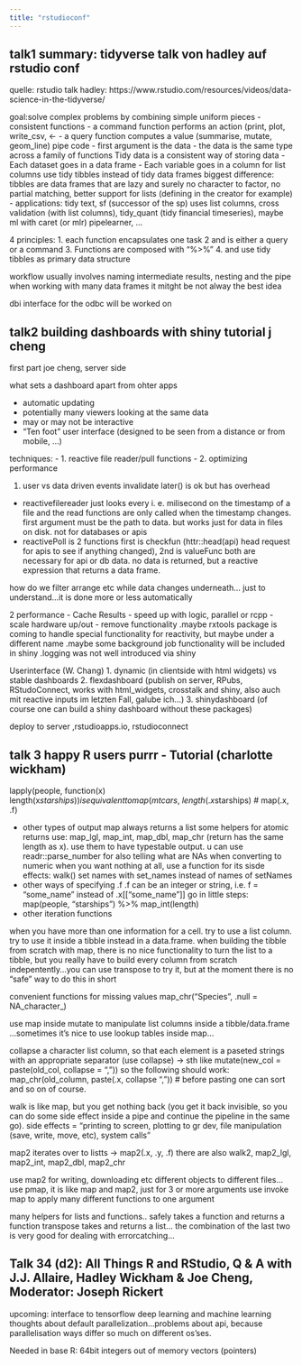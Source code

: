 ```yaml
---
title: "rstudioconf"
---
```


## talk1 summary: tidyverse talk von hadley auf rstudio conf

quelle: rstudio talk hadley:  https://www.rstudio.com/resources/videos/data-science-in-the-tidyverse/

goal:solve complex problems by combining simple uniform pieces
-consistent functions
  - a command function performs an action (print, plot, write_csv, <-
  - a query function computes a value (summarise, mutate, geom_line)
pipe code
 - first argument is the data
 - the data is the same type across a family of functions
Tidy data is a consistent way of storing data
 - Each dataset goes in a data frame
 - Each variable goes in a column
for list columns use tidy tibbles instead of tidy data frames
biggest difference: tibbles are data frames that are lazy and surely
no character to factor, no partial matching, better support for lists (defining in the creator for example)
- applications: tidy text, sf (successor of the sp) uses list columns, cross validation (with list columns), tidy_quant (tidy financial timeseries), maybe ml with caret (or mlr) pipelearner, ...

4 principles:
1. each function encapsulates one task
2 and is either a query or a command
3. Functions are composed with "%>%"
4. and use tidy tibbles as primary data structure

workflow usually involves naming intermediate results, nesting and the pipe
when working with many data frames it mitght be not alway the best idea

dbi interface for the odbc will be worked on

## talk2 building dashboards with shiny tutorial j cheng

first part joe cheng, server side

what sets a dashboard apart from ohter apps

- automatic updating
- potentially many viewers looking at the same data
- may or may not be interactive
- "Ten foot" user interface (designed to be seen from a distance or from mobile, ...)

techniques:
- 1. reactive file reader/pull functions
- 2. optimizing performance

1. user vs data driven events
invalidate later() is ok but has overhead
- reactivefilereader just looks every i. e. milisecond on the timestamp of a file and the read functions are only called when the timestamp changes.
first argument must be the path to data. but works just for data in files on disk. not for databases or apis
- reactivePoll is 2 functions first is checkfun (httr::head(api) head request for apis to see if anything changed), 2nd is valueFunc both are necessary for api or db data. no data is returned, but a reactive expression that returns a data frame.

how do we filter arrange etc while data changes underneath...
just to understand...it is done more or less automatically

2 performance
- Cache Results
- speed up with logic, parallel or rcpp
- scale hardware up/out
- remove functionality
.maybe rxtools package is coming to handle special functionality for reactivity, but maybe under a different name
.maybe some background job functionality will be included in shiny
.logging was not well introduced via shiny

Userinterface (W. Chang)
1. dynamic (in clientside with html widgets) vs stable dashboards
2. flexdashboard (publish on server, RPubs, RStudoConnect, works with html_widgets, crosstalk and shiny, also auch mit reactive inputs im letzten Fall, galube ich...)
3. shinydashboard
(of course one can build a shiny dashboard without these packages)

deploy to server ,rstudioapps.io, rstudioconnect

## talk 3 happy R users purrr - Tutorial (charlotte wickham)

lapply(people, function(x) length(x$starships))
is equivalent to
map(mtcars, ~ length(.x$starships) # map(.x, .f)

- other types of output
map always returns a list
some helpers for atomic returns use: map_lgl, map_int, map_dbl, map_chr (return has the same length as x). use them to have typestable output.
u can use readr::parse_number for also telling what are NAs when converting to numeric
when you want nothing at all, use a function for its sisde effects: walk()
set names with set_names instead of names of setNames
- other ways of specifying .f
.f can be an integer or string, i.e. f  = "some_name"  instead of .x[["some_name"]]
go in little steps: map(people, "starships") %>% map_int(length)
- other iteration functions

when you have more than one information for a cell. try to use a list column. try to use it inside a tibble instead in a data.frame. when building the tibble from scratch with map, there is no nice functionality to turn the list to a tibble, but you really have to build every column from scratch indepentently...you can use transpose to try it, but at the moment there is no "safe" way to do this in short

convenient functions for missing values map_chr("Species", .null = NA_character_)

use map inside mutate to manipulate list columns inside a tibble/data.frame
...sometimes it's nice to use lookup tables inside map...

collapse a character list column, so that each element is a paseted strings with an appropriate separator (use collapse) -> sth like
mutate(new_col = paste(old_col, collapse = ", "))
so the following should work:
map_chr(old_column, paste(.x, collapse ", ")) # before pasting one can sort and so on of course.

walk is like map, but you get nothing back (you get it back invisible, so you can do some side effect inside a pipe and continue the pipeline in the same go).
side effects = "printing to screen, plotting to gr dev, file manipulation (save, write, move, etc), system calls"

map2 iterates over to listts -> map2(.x, .y, .f)
there are also
walk2, map2_lgl, map2_int, map2_dbl, map2_chr

use map2 for writing, downloading etc different objects to different files...
use pmap, it is like map and map2, just for 3 or more arguments
use invoke map to apply many different functions to one argument

many helpers for lists and functions..
safely takes a function and returns a function
transpose takes and returns a list...
the combination of the last two is very good for dealing with errorcatching...

## Talk 34 (d2): All Things R and RStudio, Q & A with J.J. Allaire, Hadley Wickham & Joe Cheng, Moderator: Joseph Rickert

upcoming:
interface to tensorflow deep learning and machine learning
thoughts about default parallelization...problems about api, because parallelisation ways differ so much on different os'ses.

Needed in base R:
64bit integers
out of memory vectors (pointers)